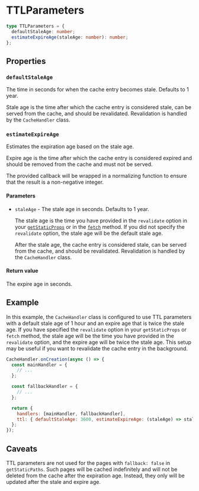 # TTLParameters

```typescript
type TTLParameters = {
  defaultStaleAge: number;
  estimateExpireAge(staleAge: number): number;
};
```

## Properties

### `defaultStaleAge`

The time in seconds for when the cache entry becomes stale. Defaults to 1 year.

Stale age is the time after which the cache entry is considered stale, can be served from the cache, and should be revalidated. Revalidation is handled by the `CacheHandler` class.

### `estimateExpireAge`

Estimates the expiration age based on the stale age.

Expire age is the time after which the cache entry is considered expired and should be removed from the cache and must not be served.

The provided callback will be wrapped in a normalizing function to ensure that the result is a non-negative integer.

#### Parameters

- `staleAge` - The stale age in seconds. Defaults to 1 year.

  The stale age is the time you have provided in the `revalidate` option in your [`getStaticProps`](https://nextjs.org/docs/pages/api-reference/functions/get-static-props#revalidate) or in the [`fetch`](https://nextjs.org/docs/app/building-your-application/data-fetching/fetching-caching-and-revalidating#time-based-revalidation) method. If you did not specify the `revalidate` option, the stale age will be the default stale age.

  After the stale age, the cache entry is considered stale, can be served from the cache, and should be revalidated. Revalidation is handled by the `CacheHandler` class.

#### Return value

The expire age in seconds.

## Example

In this example, the `CacheHandler` class is configured to use TTL parameters with a default stale age of 1 hour and an expire age that is twice the stale age. If you have specified the `revalidate` option in your `getStaticProps` or `fetch` method, the stale age will be the time you have provided in the `revalidate` option, and the expire age will be twice the stale age. This setup may be useful if you want to revalidate the cache entry in the background.

```js filename="cache-handler.mjs" copy
CacheHandler.onCreation(async () => {
  const mainHandler = {
    // ...
  };

  const fallbackHandler = {
    // ...
  };

  return {
    handlers: [mainHandler, fallbackHandler],
    ttl: { defaultStaleAge: 3600, estimateExpireAge: (staleAge) => staleAge * 2 },
  };
});
```

## Caveats

TTL parameters are not used for the pages with `fallback: false` in `getStaticPaths`. Such pages will be cached indefinitely and will not be deleted from the cache after the expiration age. Instead, they only will be updated after the stale and expire age.
